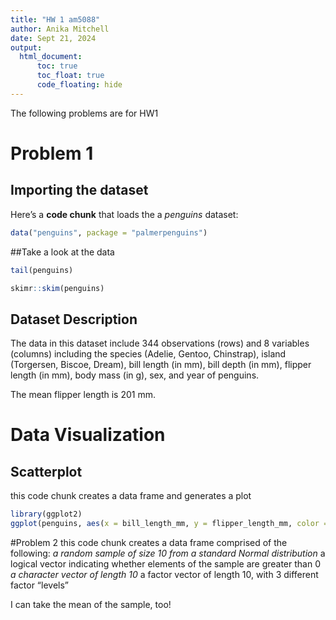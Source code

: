 ```yaml
---
title: "HW 1 am5088"
author: Anika Mitchell
date: Sept 21, 2024
output:
  html_document:
      toc: true
      toc_float: true
      code_floating: hide
---
```


The following problems are for HW1

# Problem 1
## Importing the dataset

Here's a **code chunk** that loads the 
a _penguins_ dataset:

```r
data("penguins", package = "palmerpenguins")

```
##Take a look at the data
```r
tail(penguins)
```

```r
skimr::skim(penguins)
```



## Dataset Description
The data in this dataset include 344 observations (rows) and 8 variables (columns) including the species (Adelie, Gentoo, Chinstrap), island (Torgersen, Biscoe, Dream), bill length (in mm), bill depth (in mm), flipper length (in mm), body mass (in g), sex, and year of penguins.

The mean flipper length is 201 mm. 

# Data Visualization

## Scatterplot
this code chunk creates a data frame and generates a plot
```r
library(ggplot2) 
ggplot(penguins, aes(x = bill_length_mm, y = flipper_length_mm, color = species)) + geom_point()

```

#Problem 2
this code chunk creates a data frame comprised of the following:
*a random sample of size 10 from a standard Normal distribution
*a logical vector indicating whether elements of the sample are greater than 0
*a character vector of length 10
*a factor vector of length 10, with 3 different factor “levels”


I can take the mean of the sample, too!